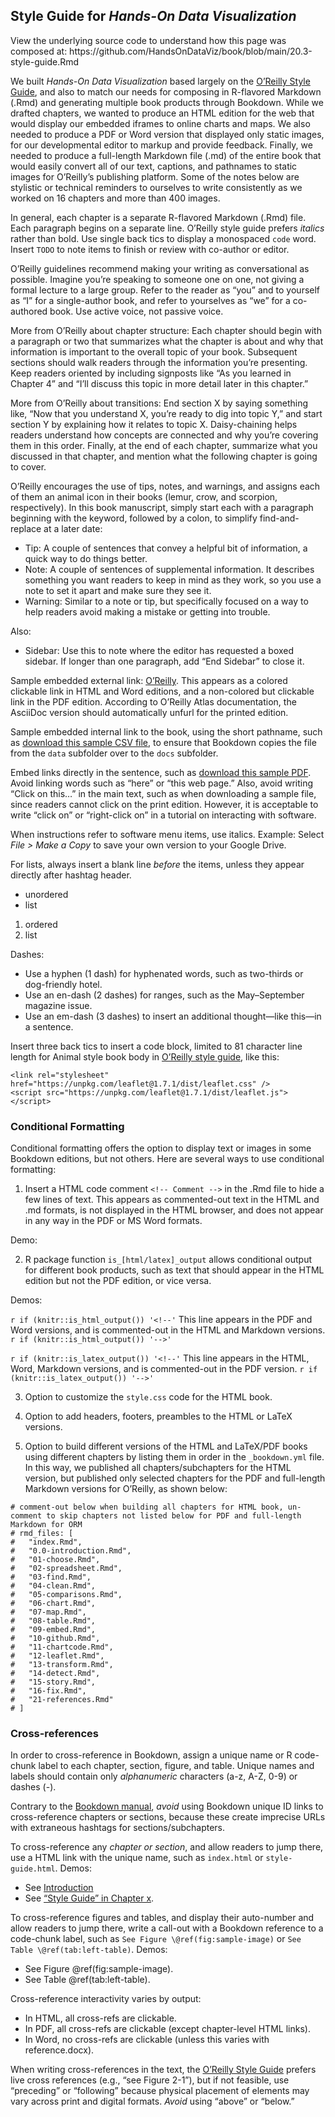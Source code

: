 ## Style Guide for *Hands-On Data Visualization* {- #style-guide}
View the underlying source code to understand how this page was composed at: https://github.com/HandsOnDataViz/book/blob/main/20.3-style-guide.Rmd

We built *Hands-On Data Visualization* based largely on the [O'Reilly Style Guide](https://oreillymedia.github.io/production-resources/styleguide/), and also to match our needs for composing in R-flavored Markdown (.Rmd) and generating multiple book products through Bookdown. While we drafted chapters, we wanted to produce an HTML edition for the web that would display our embedded iframes to online charts and maps. We also needed to produce a PDF or Word version that displayed only static images, for our developmental editor to markup and provide feedback. Finally, we needed to produce a full-length Markdown file (.md) of the entire book that would easily convert all of our text, captions, and pathnames to static images for O'Reilly's publishing platform. Some of the notes below are stylistic or technical reminders to ourselves to write consistently as we worked on 16 chapters and more than 400 images.

In general, each chapter is a separate R-flavored Markdown (.Rmd) file. Each paragraph begins on a separate line. O'Reilly style guide prefers *italics* rather than bold. Use single back tics to display a monospaced `code` word. Insert `TODO` to note items to finish or review with co-author or editor.

O'Reilly guidelines recommend making your writing as conversational as possible. Imagine you're speaking to someone one on one, not giving a formal lecture to a large group. Refer to the reader as "you" and to yourself as "I" for a single-author book, and refer to yourselves as "we" for a co-authored book. Use active voice, not passive voice.

More from O'Reilly about chapter structure: Each chapter should begin with a paragraph or two that summarizes what the chapter is about and why that information is important to the overall topic of your book. Subsequent sections should walk readers through the information you're presenting. Keep readers oriented by including signposts like "As you learned in Chapter 4" and "I'll discuss this topic in more detail later in this chapter."

More from O'Reilly about transitions: End section X by saying something like, "Now that you understand X, you're ready to dig into topic Y," and start section Y by explaining how it relates to topic X. Daisy-chaining helps readers understand how concepts are connected and why you're covering them in this order. Finally, at the end of each chapter, summarize what you discussed in that chapter, and mention what the following chapter is going to cover.

O'Reilly encourages the use of tips, notes, and warnings, and assigns each of them an animal icon in their books (lemur, crow, and scorpion, respectively). In this book manuscript, simply start each with a paragraph beginning with the keyword, followed by a colon, to simplify find-and-replace at a later date:

- Tip: A couple of sentences that convey a helpful bit of information, a quick way to do things better.
- Note: A couple of sentences of supplemental information. It describes something you want readers to keep in mind as they work, so you use a note to set it apart and make sure they see it.
- Warning: Similar to a note or tip, but specifically focused on a way to help readers avoid making a mistake or getting into trouble.

Also:

- Sidebar: Use this to note where the editor has requested a boxed sidebar. If longer than one paragraph, add "End Sidebar" to close it.

Sample embedded external link: [O'Reilly](https://www.oreilly.com/). This appears as a colored clickable link in HTML and Word editions, and a non-colored but clickable link in the PDF edition. According to O'Reilly Atlas documentation, the AsciiDoc version should automatically unfurl for the printed edition.

Sample embedded internal link to the book, using the short pathname, such as [download this sample CSV file](data/data.csv), to ensure that Bookdown copies the file from the `data` subfolder over to the `docs` subfolder.

Embed links directly in the sentence, such as [download this sample PDF](data/ct-dph-covid-2020-05-31.pdf). Avoid linking words such as "here" or "this web page." Also, avoid writing "Click on this..." in the main text, such as when downloading a sample file, since readers cannot click on the print edition. However, it is acceptable to write "click on" or "right-click on" in a tutorial on interacting with software.

When instructions refer to software menu items, use italics. Example: Select *File > Make a Copy* to save your own version to your Google Drive.

For lists, always insert a blank line *before* the items, unless they appear directly after hashtag header.

- unordered
- list

1. ordered
2. list

Dashes:

- Use a hyphen (1 dash) for hyphenated words, such as two-thirds or dog-friendly hotel.
- Use an en-dash (2 dashes) for ranges, such as the May--September magazine issue.
- Use an em-dash (3 dashes) to insert an additional thought---like this---in a sentence.

Insert three back tics to insert a code block, limited to 81 character line length for Animal style book body in [O'Reilly style guide](https://oreillymedia.github.io/production-resources/styleguide/#line-length), like this:

```
<link rel="stylesheet" href="https://unpkg.com/leaflet@1.7.1/dist/leaflet.css" />
<script src="https://unpkg.com/leaflet@1.7.1/dist/leaflet.js"></script>
```

### Conditional Formatting {-}
Conditional formatting offers the option to display text or images in some Bookdown editions, but not others. Here are several ways to use conditional formatting:

1. Insert a HTML code comment `<!-- Comment -->` in the .Rmd file to hide a few lines of text. This appears as commented-out text in the HTML and .md formats, is not displayed in the HTML browser, and does not appear in any way in the PDF or MS Word formats.

Demo:

<!-- This comment is visible in the .MD source text, but not visible in the HTML browser, nor PDF or MSWord outputs. -->

2. R package function `is_[html/latex]_output` allows conditional output for different book products, such as text that should appear in the HTML edition but not the PDF edition, or vice versa.

Demos:

`r if (knitr::is_html_output()) '<!--'`
This line appears in the PDF and Word versions, and is commented-out in the HTML and Markdown versions.
`r if (knitr::is_html_output()) '-->'`

`r if (knitr::is_latex_output()) '<!--'`
This line appears in the HTML, Word, Markdown versions, and is commented-out in the PDF version.
`r if (knitr::is_latex_output()) '-->'`

3. Option to customize the `style.css` code for the HTML book.

4. Option to add headers, footers, preambles to the HTML or LaTeX versions.

5. Option to build different versions of the HTML and LaTeX/PDF books using different chapters by listing them in order in the `_bookdown.yml` file. In this way, we published all chapters/subchapters for the HTML version, but published only selected chapters for the PDF and full-length Markdown versions for O'Reilly, as shown below:

```
# comment-out below when building all chapters for HTML book, un-comment to skip chapters not listed below for PDF and full-length Markdown for ORM
# rmd_files: [
#   "index.Rmd",
#   "0.0-introduction.Rmd",
#   "01-choose.Rmd",
#   "02-spreadsheet.Rmd",
#   "03-find.Rmd",
#   "04-clean.Rmd",
#   "05-comparisons.Rmd",
#   "06-chart.Rmd",
#   "07-map.Rmd",
#   "08-table.Rmd",
#   "09-embed.Rmd",
#   "10-github.Rmd",
#   "11-chartcode.Rmd",
#   "12-leaflet.Rmd",
#   "13-transform.Rmd",
#   "14-detect.Rmd",
#   "15-story.Rmd",
#   "16-fix.Rmd",
#   "21-references.Rmd"
# ]
```

### Cross-references {-}
In order to cross-reference in Bookdown, assign a unique name or R code-chunk label to each chapter, section, figure, and table. Unique names and labels should contain only _alphanumeric_ characters (a-z, A-Z, 0-9) or dashes (-).

Contrary to the [Bookdown manual](https://bookdown.org/yihui/bookdown/cross-references.html), *avoid* using Bookdown unique ID links to cross-reference chapters or sections, because these create imprecise URLs with extraneous hashtags for sections/subchapters.

To cross-reference any *chapter or section*, and allow readers to jump there, use a HTML link with the unique name, such as `index.html` or `style-guide.html`. Demos:

- See [Introduction](index.html)
- See ["Style Guide" in Chapter x](style-guide.html).

To cross-reference figures and tables, and display their auto-number and allow readers to jump there, write a call-out with a Bookdown reference to a code-chunk label, such as `See Figure \@ref(fig:sample-image)` or `See Table \@ref(tab:left-table)`. Demos:

- See Figure \@ref(fig:sample-image).
- See Table \@ref(tab:left-table).

Cross-reference interactivity varies by output:

- In HTML, all cross-refs are clickable.
- In PDF, all cross-refs are clickable (except chapter-level HTML links).
- In Word, no cross-refs are clickable (unless this varies with reference.docx).

When writing cross-references in the text, the [O'Reilly Style Guide](https://oreillymedia.github.io/production-resources/styleguide/#considering_electronic_formats) prefers live cross references (e.g., "see Figure 2-1"), but if not feasible, use "preceding" or "following" because physical placement of elements may vary across print and digital formats. *Avoid* using "above" or "below."
